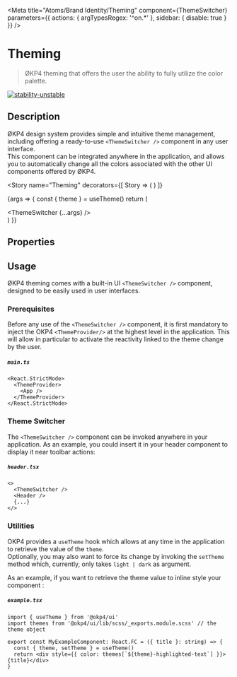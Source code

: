 

<Meta
  title="Atoms/Brand Identity/Theming"
  component={ThemeSwitcher}
  parameters={{ actions: { argTypesRegex: '^on.*' }, sidebar: { disable: true } }}
/>

# Theming

> ØKP4 theming that offers the user the ability to fully utilize the color palette.

[![stability-unstable](https://img.shields.io/badge/stability-unstable-yellow.svg)](https://github.com/emersion/stability-badges#unstable)

## Description

ØKP4 design system provides simple and intuitive theme management, including offering a ready-to-use `<ThemeSwitcher />` component in any user interface.  
This component can be integrated anywhere in the application, and allows you to automatically change all the colors associated with the other UI components offered by ØKP4.

<Story
  name="Theming"
  decorators={[
    Story => (
      <ThemeProvider>
        <Story />
      </ThemeProvider>
    )
  ]}
>
  {args => {
    const { theme } = useTheme()
    return (
      <div className="theme-story-main">
        <ThemeSwitcher {...args} />
      </div>
    )
  }}
</Story>

## Properties

<ArgsTable story="Theming" />

## Usage

ØKP4 theming comes with a built-in UI `<ThemeSwitcher />` component, designed to be easily used in user interfaces.

### Prerequisites

Before any use of the `<ThemeSwitcher />` component, it is first mandatory to inject the OKP4 `<ThemeProvider/>` at the highest level in the application.
This will allow in particular to activate the reactivity linked to the theme change by the user.

##### **`main.ts`**

```tsx
<React.StrictMode>
  <ThemeProvider>
    <App />
  </ThemeProvider>
</React.StrictMode>
```

### Theme Switcher

The `<ThemeSwitcher />` component can be invoked anywhere in your application.
As an example, you could insert it in your header component to display it near toolbar actions:

##### **`header.tsx`**

```tsx
<>
  <ThemeSwitcher />
  <Header />
  {...}
</>
```

### Utilities

OKP4 provides a `useTheme` hook which allows at any time in the application to retrieve the value of the `theme`.  
Optionally, you may also want to force its change by invoking the `setTheme` method which, currently, only takes `light | dark` as argument.

As an example, if you want to retrieve the theme value to inline style your component :

##### **`example.tsx`**

```tsx
import { useTheme } from '@okp4/ui'
import themes from '@okp4/ui/lib/scss/_exports.module.scss' // the theme object

export const MyExampleComponent: React.FC = ({ title }: string) => {
  const { theme, setTheme } = useTheme()
  return <div style={{ color: themes[`${theme}-highlighted-text`] }}>{title}</div>
}
```
